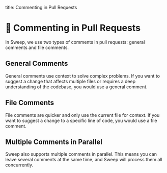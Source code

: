title: Commenting in Pull Requests

# 💬 Commenting in Pull Requests

In Sweep, we use two types of comments in pull requests: general comments and file comments.

## General Comments

General comments use context to solve complex problems. If you want to suggest a change that affects multiple files or requires a deep understanding of the codebase, you would use a general comment.

## File Comments

File comments are quicker and only use the current file for context. If you want to suggest a change to a specific line of code, you would use a file comment.

## Multiple Comments in Parallel

Sweep also supports multiple comments in parallel. This means you can leave several comments at the same time, and Sweep will process them all concurrently.
